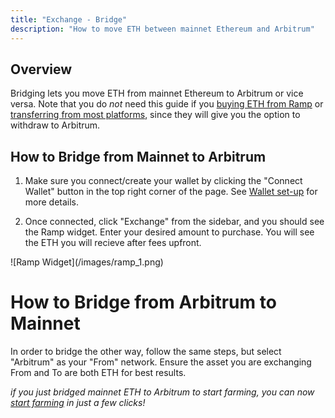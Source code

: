 ```yaml
---
title: "Exchange - Bridge"
description: "How to move ETH between mainnet Ethereum and Arbitrum"
---
```


## Overview

Bridging lets you move ETH from mainnet Ethereum to Arbitrum or vice versa. Note that you do _not_ need this guide if you [buying ETH from Ramp](../contrax-dapp/buy) or [transferring from most platforms](../transfer/general), since they will give you the option to withdraw to Arbitrum.

## How to Bridge from Mainnet to Arbitrum

1. Make sure you connect/create your wallet by clicking the "Connect Wallet" button in the top right corner of the page. See [Wallet set-up](../start/wallet-setup) for more details.

2. Once connected, click "Exchange" from the sidebar, and you should see the Ramp widget. Enter your desired amount to purchase. You will see the ETH you will recieve after fees upfront.

<frame>![Ramp Widget](/images/ramp_1.png)</frame>

# How to Bridge from Arbitrum to Mainnet

In order to bridge the other way, follow the same steps, but select "Arbitrum" as your "From" network. Ensure the asset you are exchanging From and To are both ETH for best results.

_if you just bridged mainnet ETH to Arbitrum to start farming, you can now [start farming](../contrax-dapp/farm) in just a few clicks!_
